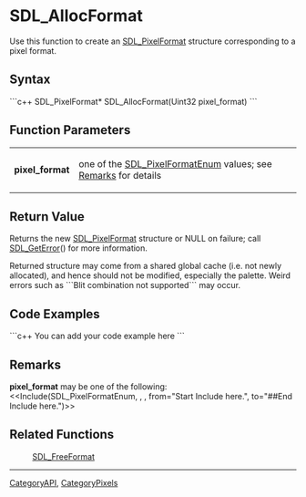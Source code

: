 <!-- pragma section-numbers off -->
<!-- pragma camelcase off -->

= SDL_AllocFormat =
Use this function to create an [[SDL_PixelFormat]] structure corresponding to a pixel format.


== Syntax ==
```c++
SDL_PixelFormat* SDL_AllocFormat(Uint32 pixel_format)
```

== Function Parameters ==
{|
|'''pixel_format'''
|one of the [[SDL_PixelFormatEnum]] values; see [[#Remarks|Remarks]] for details
|}

== Return Value ==
Returns the new [[SDL_PixelFormat]] structure or NULL on failure; call [[SDL_GetError]]() for more information.

Returned structure may come from a shared global cache (i.e. not newly allocated), and hence should not be modified, especially the palette. Weird errors such as ```Blit combination not supported``` may occur.

== Code Examples ==
```c++
You can add your code example here
```

== Remarks ==
'''pixel_format''' may be one of the following:
<<Include(SDL_PixelFormatEnum, , , from="Start Include here.", to="##End Include here.")>>

== Related Functions ==
:[[SDL_FreeFormat]]

----
[[CategoryAPI]], [[CategoryPixels]]
